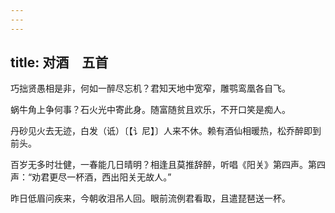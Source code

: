 ```yaml
---
---
---
```

title: 对酒　五首
---



巧拙贤愚相是非，何如一醉尽忘机？君知天地中宽窄，雕鹗鸾凰各自飞。

蜗牛角上争何事？石火光中寄此身。随富随贫且欢乐，不开口笑是痴人。

丹砂见火去无迹，白发（诋）〔【讠尼】〕人来不休。赖有酒仙相暖热，松乔醉即到前头。

百岁无多时壮健，一春能几日晴明？相逢且莫推辞醉，听唱《阳关》第四声。第四声：“劝君更尽一杯酒，西出阳关无故人。”

昨日低眉问疾来，今朝收泪吊人回。眼前流例君看取，且遣琵琶送一杯。